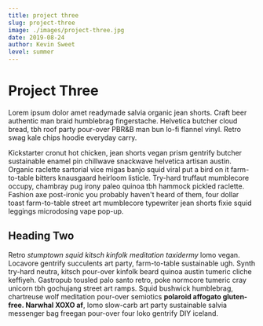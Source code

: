 ```yaml
---
title: project three
slug: project-three
image: ./images/project-three.jpg
date: 2019-08-24
author: Kevin Sweet
level: summer
---
```


# Project Three

Lorem ipsum dolor amet readymade salvia organic jean shorts. Craft beer authentic man braid humblebrag fingerstache. Helvetica butcher cloud bread, tbh roof party pour-over PBR&B man bun lo-fi flannel vinyl. Retro swag kale chips hoodie everyday carry.

Kickstarter cronut hot chicken, jean shorts vegan prism gentrify butcher sustainable enamel pin chillwave snackwave helvetica artisan austin. Organic raclette sartorial vice migas banjo squid viral put a bird on it farm-to-table bitters knausgaard heirloom listicle. Try-hard truffaut mumblecore occupy, chambray pug irony paleo quinoa tbh hammock pickled raclette. Fashion axe post-ironic you probably haven't heard of them, four dollar toast farm-to-table street art mumblecore typewriter jean shorts fixie squid leggings microdosing vape pop-up.

## Heading Two

Retro _stumptown squid kitsch kinfolk meditation taxidermy_ lomo vegan. Locavore gentrify succulents art party, farm-to-table sustainable ugh. Synth try-hard neutra, kitsch pour-over kinfolk beard quinoa austin tumeric cliche keffiyeh. Gastropub tousled palo santo retro, poke normcore tumeric cray unicorn tbh gochujang street art ramps. Squid bushwick humblebrag, chartreuse wolf meditation pour-over semiotics **polaroid affogato gluten-free. Narwhal XOXO af**, lomo slow-carb art party sustainable salvia messenger bag freegan pour-over four loko gentrify DIY iceland.

